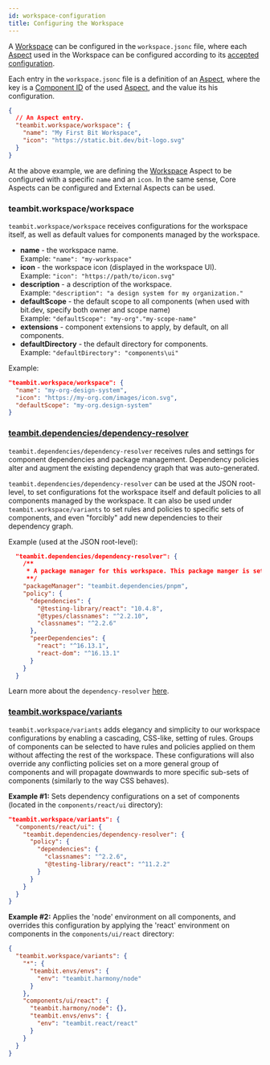 ```yaml
---
id: workspace-configuration
title: Configuring the Workspace
---
```


A [Workspace](/workspace/overview) can be configured in the `workspace.jsonc` file, where each [Aspect](/extending-bit/overview) used in the Workspace can be configured according to its [accepted configuration](//extending-bit/overview#config).

Each entry in the `workspace.jsonc` file is a definition of an [Aspect](/extending-bit/overview), where the key is a [Component ID](/components/id) of the used [Aspect](/extending-bit/overview), and the value its his configuration.

```json
{
  // An Aspect entry.
  "teambit.workspace/workspace": {
    "name": "My First Bit Workspace",
    "icon": "https://static.bit.dev/bit-logo.svg"
  }
}
```

At the above example, we are defining the [Workspace](/workspace/overview) Aspect to be configured with a specific `name` and an `icon`. In the same sense, Core Aspects <!--TODO [Core Aspects](/extending-bit/core-aspects) --> can be configured and External Aspects <!--TODO [External Aspects](/external-aspects) --> can be used.

### teambit.workspace/workspace

`teambit.workspace/workspace` receives configurations for the workspace itself, as well as default values for components managed by the workspace.

- **name** - the workspace name. <br/>Example: `"name": "my-workspace"`
- **icon** - the workspace icon (displayed in the workspace UI). <br/>Example: `"icon": "https://path/to/icon.svg"`
- **description** - a description of the workspace. <br/>Example: `"description": "a design system for my organization."`
- **defaultScope** - the default scope to all components (when used with bit.dev, specify both owner and scope name) <br/>Example: `"defaultScope": "my-org"."my-scope-name"`
- **extensions** - component extensions to apply, by default, on all components.
- **defaultDirectory** - the default directory for components. <br/>Example: `"defaultDirectory": "components\ui"`

Example:

```json
"teambit.workspace/workspace": {
  "name": "my-org-design-system",
  "icon": "https://my-org.com/images/icon.svg",
  "defaultScope": "my-org.design-system"
}
```

### [teambit.dependencies/dependency-resolver](/dependencies/overview)

`teambit.dependencies/dependency-resolver` receives rules and settings for component dependencies and package management. Dependency policies alter and augment the existing dependency graph that was auto-generated.

`teambit.dependencies/dependency-resolver` can be used at the JSON root-level, to set configurations fot the workspace itself and default policies to all components managed by the workspace. It can also be used under `teambit.workspace/variants` to set rules and policies to specific sets of components, and even "forcibly" add new dependencies to their dependency graph.

Example (used at the JSON root-level):

```json
  "teambit.dependencies/dependency-resolver": {
    /**
     * A package manager for this workspace. This package manger is set to use Bit's pnpm component extension.
     **/
    "packageManager": "teambit.dependencies/pnpm",
    "policy": {
      "dependencies": {
        "@testing-library/react": "10.4.8",
        "@types/classnames": "^2.2.10",
        "classnames": "^2.2.6"
      },
      "peerDependencies": {
        "react": "^16.13.1",
        "react-dom": "^16.13.1"
      }
    }
  }
```

Learn more about the `dependency-resolver` [here](/dependencies/overview).

### [teambit.workspace/variants](/workspace/cascading-rules)

`teambit.workspace/variants` adds elegancy and simplicity to our workspace configurations by enabling a cascading, CSS-like, setting of rules.
Groups of components can be selected to have rules and policies applied on them without affecting the rest of the workspace.
These configurations will also override any conflicting policies set on a more general group of components and will propagate downwards to more specific sub-sets of components (similarly to the way CSS behaves).

**Example #1:** Sets dependency configurations on a set of components (located in the `components/react/ui` directory):

```json
"teambit.workspace/variants": {
  "components/react/ui": {
    "teambit.dependencies/dependency-resolver": {
      "policy": {
        "dependencies": {
          "classnames": "^2.2.6",
          "@testing-library/react": "^11.2.2"
        }
      }
    }
  }
}
```

**Example #2:** Applies the 'node' environment on all components, and overrides this configuration by applying the 'react' environment on components in the `components/ui/react` directory:

```json
{
  "teambit.workspace/variants": {
    "*": {
      "teambit.envs/envs": {
        "env": "teambit.harmony/node"
      }
    },
    "components/ui/react": {
      "teambit.harmony/node": {},
      "teambit.envs/envs": {
        "env": "teambit.react/react"
      }
    }
  }
}
```
